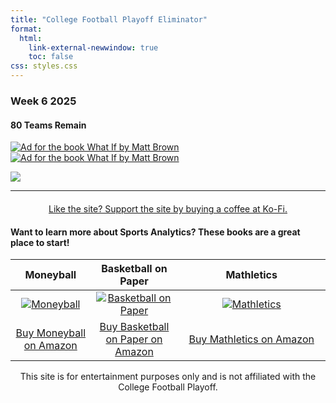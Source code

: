 ```yaml
---
title: "College Football Playoff Eliminator"
format: 
  html:
    link-external-newwindow: true
    toc: false
css: styles.css
---
```

### Week 6 2025

#### 80 Teams Remain

```{=html}
<div class="ad-container">
  <div class="ad-banner-desktop">
    <a href="https://amzn.to/48CTTM0" target="_blank">
      <img src="images/what-if-banner-728x90.png" alt="Ad for the book What If by Matt Brown">
    </a>
  </div>
  <div class="ad-banner-mobile">
    <a href="https://amzn.to/48CTTM0" target="_blank">
      <img src="images/what-if-banner-320x50.png" alt="Ad for the book What If by Matt Brown">
    </a>
  </div>
</div>
```

![](wk6_2025.png) 

---

<!-- Centered Ko-Fi Button -->
<div style="text-align: center; margin-top: 20px;">
  <a href="https://ko-fi.com/stephenhill42026" class="kofi-button" target="_blank">
    Like the site? Support the site by buying a coffee at Ko-Fi.
  </a>
</div>

#### Want to learn more about Sports Analytics? These books are a great place to start!

| Moneyball | Basketball on Paper | Mathletics |
|:---------:|:----------:|:------------------:|
| [![Moneyball](moneyball.jpg){.book-image}](https://amzn.to/4gOpV9L) | [![Basketball on Paper](bbpaper.jpg){.book-image}](https://amzn.to/42lwuL7) | [![Mathletics](mathletics.jpg){.book-image}](https://amzn.to/3Irdggy) |
| [Buy Moneyball on Amazon](https://amzn.to/4gOpV9L) | [Buy Basketball on Paper on Amazon](https://amzn.to/42lwuL7) | [Buy Mathletics on Amazon](https://amzn.to/3Irdggy) |

::: {style="text-align:center"}
This site is for entertainment purposes only and is not affiliated with the College Football Playoff.

:::
